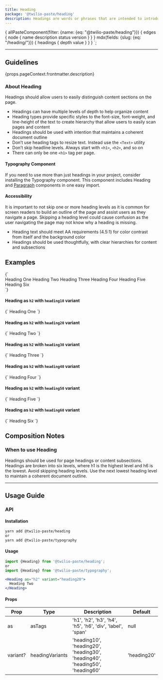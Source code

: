 ```yaml
---
title: Heading
package: '@twilio-paste/heading'
description: Headings are words or phrases that are intended to introduce sections of content. Headings are often used for page headings, as well as content subsections within the page.
---
```



  {
    allPasteComponent(filter: {name: {eq: "@twilio-paste/heading"}}) {
      edges {
        node {
          name
          description
          status
          version
        }
      }
    }
    mdx(fields: {slug: {eq: "/heading/"}}) {
      headings {
        depth
        value
      }
    }
  }
`;

<ComponentHeader
  name={props.pageContext.frontmatter.title}
  categoryRoute={SidebarCategoryRoutes.COMPONENTS}
  githubUrl="https://github.com/twilio-labs/paste/tree/master/packages/paste-core/components/heading"
  storybookUrl="https://twilio-labs.github.io/paste/?path=/story/components-heading--all-variants"
  data={props.data.allPasteComponent.edges}
/>

---

<contentwrapper>

<TableOfContents headings={props.data.mdx.headings} />

<content>

## Guidelines

<Paragraph>{props.pageContext.frontmatter.description}</Paragraph>

### About Heading

Headings should allow users to easily distinguish content sections on the page.

- Headings can have multiple levels of depth to help organize content
- Heading types provide specific styles to the font-size, font-weight, and line-height of the text to create hierarchy that allow users to easily scan pages and content
- Headings should be used with intention that maintains a coherent document outline
- Don’t use heading tags to resize text. Instead use the `<Text>` utility
- Don’t skip headline levels. Always start with `<h1>`, `<h2>`, and so on
- There can only be one `<h1>` tag per page.

#### Typography Component
If you need to use more than just headings in your project, consider installing the Typography component. This component includes Heading and [Paragraph](/components/paragraph) components in one easy import.

#### Accessibility

It is important to not skip one or more heading levels as it is common for screen readers to build an outline of the page and assist users as they navigate a page. Skipping a heading level could cause confusion as the user navigating the page may not know why a heading is missing.

- Heading text should meet AA requirements (4.5:1) for color contrast from itself and the background color
- Headings should be used thoughtfully, with clear hierarchies for content and subsections

## Examples

<LivePreview scope={{Heading}} language="jsx">
  {`<div>
  <Heading as="h1" variant="heading10">
    Heading One
  </Heading>

  <Heading as="h2" variant="heading20">
    Heading Two
  </Heading>

  <Heading as="h3" variant="heading30">
    Heading Three
  </Heading>

  <Heading as="h4" variant="heading40">
    Heading Four
  </Heading>

  <Heading as="h5" variant="heading50">
    Heading Five
  </Heading>

  <Heading as="h6" variant="heading60">
    Heading Six
  </Heading>
</div>`}
</LivePreview>

#### Heading as `h2` with `heading10` variant

<LivePreview scope={{Heading}} language="jsx">
  {`<Heading as="h2" variant="heading10">
  Heading One
</Heading>`}
</LivePreview>

#### Heading as `h2` with `heading20` variant

<LivePreview scope={{Heading}} language="jsx">
  {`<Heading as="h2" variant="heading20">
  Heading Two
</Heading>`}
</LivePreview>

#### Heading as `h2` with `heading30` variant

<LivePreview scope={{Heading}} language="jsx">
  {`<Heading as="h2" variant="heading30">
  Heading Three
</Heading>`}
</LivePreview>

#### Heading as `h2` with `heading40` variant

<LivePreview scope={{Heading}} language="jsx">
  {`<Heading as="h2" variant="heading40">
  Heading Four
</Heading>`}
</LivePreview>

#### Heading as `h2` with `heading50` variant

<LivePreview scope={{Heading}} language="jsx">
  {`<Heading as="h2" variant="heading50">
  Heading Five
</Heading>`}
</LivePreview>

#### Heading as `h2` with `heading60` variant

<LivePreview scope={{Heading}} language="jsx">
  {`<Heading as="h2" variant="heading60">
  Heading Six
</Heading>`}
</LivePreview>

## Composition Notes

### When to use Heading

Headings should be used for page headings or content subsections. Headings are broken into six levels, where h1 is the highest level and h6 is the lowest. Avoid skipping heading levels. Use the next lowest heading level to maintain a coherent document outline.

<DoDont>
  <Do
    title="Do"
    body="Use headings for page headings to specific sections of content."
  />
  <Dont title="Don't" body="Don’t use headings for pure stylistic purposes." />
</DoDont>

<DoDont>
  <Do
    title="Do"
    body="Use headings in order, so your content reads like an outline."
  />
  <Dont title="Don't" body="Don’t use headings out of order." />
</DoDont>

***

## Usage Guide

### API

#### Installation

```bash
yarn add @twilio-paste/heading
or
yarn add @twilio-paste/typography
```

#### Usage

```jsx
import {Heading} from '@twilio-paste/heading';
or
import {Heading} from '@twilio-paste/typography';

<Heading as="h2" variant="heading20">
  Heading Two
</Heading>
```

#### Props

| Prop           | Type                  | Description                                                                        | Default          |
| -------------- | --------------------- | ---------------------------------------------------------------------------------- | ---------------- |
| as             | asTags                | 'h1', 'h2', 'h3', 'h4', 'h5', 'h6', 'div', 'label', 'span'                         | null             |
| variant?       | headingVariants       | 'heading10', 'heading20', 'heading30', 'heading40', 'heading50', 'heading60'       | 'heading20'      |

<Box marginTop="space90">
  <Changelog />
</Box>

</content>

</contentwrapper>
